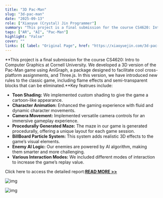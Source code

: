 ```yaml
---
title: "3D Pac-Man"
slug: "3d-pac-man"
date: "2025-09-13"
role: ["Xiaoyue (Crystal) Jin Programmer"]
summary: "This project is a final submission for the course CS4620: Intro to Computer Graphics at Cornell University. We developed a 3D version of the Pac-Man game using AniGraph, a package designed to facilitate cool cross-platform assignments, and Three.js. In this version, we have intro"
tags: ["AR", "AI", "Pac-Man"]
highlight: "False"
cover: ""
links: [{ label: "Original Page", href: "https://xiaoyuejin.com/3d-pac-man/" }]
---
```


**This project is a final submission for the course CS4620: Intro to Computer Graphics at Cornell University. We developed a 3D version of the Pac-Man game using AniGraph, a package designed to facilitate cool cross-platform assignments, and Three.js. In this version, we have introduced new rules to the classic game, including flame effects and semi-transparent blocks that can be eliminated.**Key featrues include:

- **Toon Shading:** We implemented custom shading to give the game a cartoon-like appearance.
- **Character Animation:** Enhanced the gaming experience with fluid and dynamic character movements.
- **Camera Movement:** Implemented versatile camera controls for an immersive gameplay experience.
- **Procedurally Generated Maze:** The maze in our game is generated procedurally, offering a unique layout for each game session.
- **BillBoard Particle System:** This system adds realistic 3D effects to the game’s visual elements.
- **Enemy AI Logic:** Our enemies are powered by AI algorithm, making them smarter and more challenging.
- **Various Interaction Modes:** We included different modes of interaction to increase the game’s replay value.

Click here to access the detailed report:**[READ MORE >>](https://assets.nicepagecdn.com/a7c2be37/6110704/files/Report9.pdf)**

![img](/projects/3d-pac-man/RepresentativeImage-1.png)

![img](/projects/3d-pac-man/Screenshot2023-12-21at3.54.54AM-3.png)

